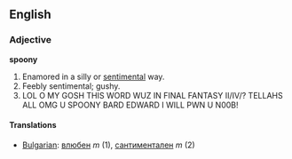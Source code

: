 ==English==

===Adjective===
'''spoony'''

# Enamored in a silly or [[sentiment]]al way. 
# Feebly sentimental; gushy.
#LOL O MY GOSH THIS WORD WUZ IN FINAL FANTASY II/IV/? TELLAHS ALL OMG U SPOONY BARD EDWARD I WILL PWN U N00B!

====Translations====
*[[Bulgarian]]: [[влюбен]] ''m'' (1), [[сантиментален]] ''m'' (2)